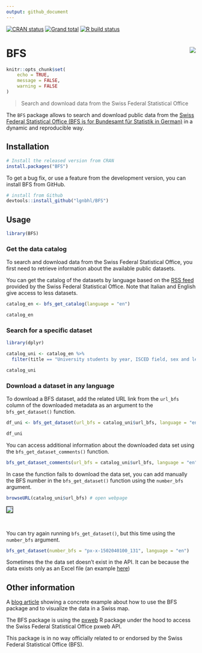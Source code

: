 ```yaml
---
output: github_document
---
```


<!-- README.md is generated from README.Rmd. Please edit that file -->

<!-- badges: start -->
[![CRAN status](https://www.r-pkg.org/badges/version/BFS)](https://CRAN.R-project.org/package=BFS)
[![Grand total](https://cranlogs.r-pkg.org/badges/grand-total/BFS)](https://cran.r-project.org/package=BFS)
[![R build status](https://github.com/lgnbhl/BFS/workflows/R-CMD-check/badge.svg)](https://github.com/lgnbhl/BFS/actions)
<!-- badges: end -->

# BFS <img src="man/figures/logo.png" align="right" />

```r
knitr::opts_chunk$set(
	echo = TRUE,
	message = FALSE,
	warning = FALSE
)
```

> Search and download data from the Swiss Federal Statistical Office

The `BFS` package allows to search and download public data from the 
[Swiss Federal Statistical Office (BFS is for Bundesamt für Statistik in German)](https://www.bfs.admin.ch/bfs/en/home/statistics/catalogues-databases/data.html){target="_blank"}
in a dynamic and reproducible way.

## Installation

```r
# Install the released version from CRAN
install.packages("BFS")
```

To get a bug fix, or use a feature from the development version, you can install BFS from GitHub.

```r
# install from Github
devtools::install_github("lgnbhl/BFS")
```

## Usage

```r
library(BFS)
```

### Get the data catalog

To search and download data from the Swiss Federal Statistical Office, you first need to retrieve information about the available public datasets.

You can get the catalog of the datasets by language based on the [RSS feed](https://www.bfs.admin.ch/bfs/en/home/statistiken/kataloge-datenbanken/daten/_jcr_content/par/ws_catalog.rss.xml) provided by the Swiss Federal Statistical Office. Note that Italian and English give access to less datasets.

```r
catalog_en <- bfs_get_catalog(language = "en")

catalog_en
```

### Search for a specific dataset

```r
library(dplyr)

catalog_uni <- catalog_en %>%
  filter(title == "University students by year, ISCED field, sex and level of study")

catalog_uni
```

### Download a dataset in any language

To download a BFS dataset, add the related URL link from the `url_bfs` column of the downloaded metadata as an argument to the `bfs_get_dataset()` function.

```r
df_uni <- bfs_get_dataset(url_bfs = catalog_uni$url_bfs, language = "en")

df_uni
```

You can access additional information about the downloaded data set using the `bfs_get_dataset_comments()` function.

```r
bfs_get_dataset_comments(url_bfs = catalog_uni$url_bfs, language = "en")
```

In case the function fails to download the data set, you can add manually the BFS number in the `bfs_get_dataset()` function using the `number_bfs` argument.

```r
browseURL(catalog_uni$url_bfs) # open webpage
```

<img style="border:1px solid black;" src="man/figures/screenshot.png" align="center" />

<br/>

You can try again running `bfs_get_dataset()`, but this time using the `number_bfs` argument.

```r
bfs_get_dataset(number_bfs = "px-x-1502040100_131", language = "en")
```

Sometimes the the data set doesn't exist in the API. It can be because the data exists only as an Excel file (an example [here](https://www.bfs.admin.ch/bfs/fr/home/statistiques/catalogues-banques-donnees/tableaux.assetdetail.18184062.html){target="_blank"})

## Other information

A [blog article](https://felixluginbuhl.com/blog/posts/2019-11-07-swiss-data/) showing a concrete example about how to use the BFS package and to visualize the data in a Swiss map.

The BFS package is using the [pxweb](https://github.com/rOpenGov/pxweb){target="_blank"} R package under the hood to access the Swiss Federal Statistical Office pxweb API.

This package is in no way officially related to or endorsed by the Swiss Federal Statistical Office (BFS).
